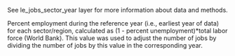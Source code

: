 See le_jobs_sector_year layer for more information about data and methods.  

Percent employment during the reference year (i.e., earliest year of data) for each sector/region, calculated as (1 - percent unemployment)*total labor force (World Bank).  This value was used to adjust the number of jobs by dividing the number of jobs by this value in the corresponding year.





